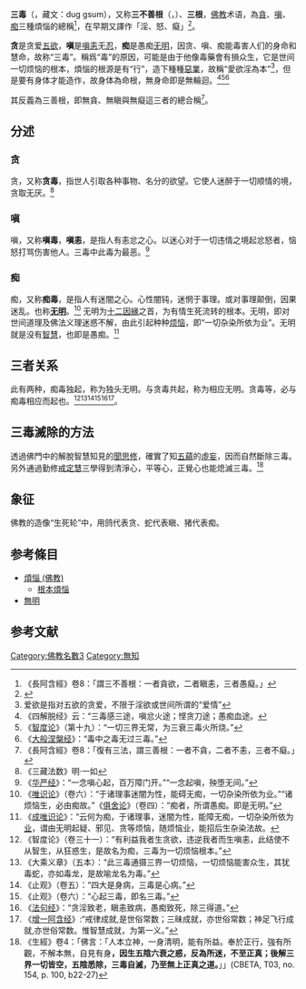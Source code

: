 {{佛教}}

'''三毒'''（{{lang-sa|{{IAST|triviṣa}}}}，藏文：dug gsum），又称'''三不善根'''（{{lang-sa|akuśala-mūla}}，{{lang-pi|akusala-mūla}}）、'''三根'''，[[佛教|佛教]]术语，為[[貪_(佛教)|貪]]、[[瞋_(佛教)|嗔]]、[[癡_(佛教)|痴]]三種煩惱的總稱<ref>《長阿含經》卷8：「謂三不善根：一者貪欲，二者瞋恚，三者愚癡。」</ref>，在早期又譯作「淫、怒、癡」<ref>{{cite journal|author1=萬金川|title=文本對勘與漢譯佛典的語言研究-以《維摩經》為例|journal=正觀|date=2014|page=5-59|url=http://readopac1.ncl.edu.tw/nclJournal/search/detail.jsp?sysId=0006774337&dtdId=000040&search_type=detail&la=ch|quote=六朝以降早期的佛經寫本裡的「淫」字，在入宋之後的刻本裡，幾乎都一律改作了「婬」字。其實在石室遺書六世紀以下的寫卷裡，這種情況業已大量出現。以《普曜經》與《正法華經》相當頻出的「婬怒癡」一語為例，便是如此。然而，以支謙所譯《維摩經》為例，針對經文中所云「於非常身，不以泥洹，常現不婬」，我們通過一件書於四世紀末的石室遺書裡的支謙譯《[[維摩經|維摩經]]》寫卷的對勘，卻可以發現該一寫卷乃作「於非常身，不以泥洹，常現不淫」。……就竺法護所譯《正法華經》而言，什譯《妙法蓮華經》則分別作「婬欲、瞋恚、愚癡」，而辛嶋《正法華經詞典·婬怒癡》給予「婬、婬欲」的對勘梵語乃是“raga=delight”，但是在古典漢語裡，其實只有「淫」字可兼有「貪欲」之義，而「婬」字則並無此一義項。……此處（《維摩經》）的梵文原語作“viraga”(Tib: hdod chags dav bral ba, 即「離貪、離欲」之義)，而該一梵語的構詞前綴則是具有否定意味的“vi-”，因此支謙便以「不」來對譯它，至於其後接的“raga”一詞，在佛教語境裡，就是指「三毒」之一的「貪」，亦即寫卷的「淫」或刻本的「婬」|access-date=2018-01-10|archive-date=2018-01-10|archive-url=https://web.archive.org/web/20180110181650/http://readopac1.ncl.edu.tw/nclJournal/search/detail.jsp?sysId=0006774337&dtdId=000040&search_type=detail&la=ch|dead-url=no}}</ref>。

'''贪'''是贪爱[[五欲|五欲]]，'''嗔'''是[[嗔恚|嗔恚]]无[[忍_(佛教)|忍]]，'''痴'''是愚痴[[无明|无明]]，因贪、嗔、痴能毒害人们的身命和慧命，故称“三毒”。稱爲“毒”的原因，可能是由于他像毒藥會有損众生，它是世间一切烦恼的根本，煩惱的根源是有“行”，造下種種[[惡業|惡業]]，故稱“愛欲淫為本”<ref>爱欲是指对五欲的贪爱，不限于淫欲或世间所谓的“爱情”</ref>，但是要有身体才能造作，故身体為命根，無身命即是無輪迴。<ref>《四解脱经》云：“三毒感三途，嗔忿火途；悭贪刀途；愚痴血途。</ref><ref>《[[智度论|智度论]]》（第十九）：“一切三界无常，为三衰三毒火所烧。”</ref><ref>《[[大般涅槃經_(大乘)|大般涅槃经]]》：“毒中之毒无过三毒。”</ref>

其反義為三善根，即無貪、無瞋與無癡這三者的總合稱<ref>《長阿含經》卷8：「復有三法，謂三善根：一者不貪，二者不恚，三者不癡。」</ref>。

== 分述 ==
===贪===
{{main|貪 (佛教)}}
贪，又称'''贪毒'''，指世人引取各种事物、名分的欲望。它使人迷醉于一切顺情的境，贪取无厌。<ref>《三藏法数》明·一如</ref>

=== 嗔 ===
{{main|瞋 (佛教)}}
嗔，又称'''嗔毒'''，'''嗔恚'''，是指人有恚忿之心。以迷心对于一切违情之境起忿怒者，恼怒打骂伤害他人。三毒中此毒为最恶。<ref>《[[华严经|华严经]]》：“一念嗔心起，百万障门开。”“一念起嗔，殃堕无间。”</ref>

=== 痴 ===
{{main|癡 (佛教)}}
痴，又称'''痴毒'''，是指人有迷闇之心。心性闇钝，迷惘于事理。或对事理颠倒，因果迷乱。也称'''[[无明|无明]]'''。<ref>《[[唯识论|唯识论]]》（卷六）：“于诸理事迷闇为性，能碍无痴，一切杂染所依为业。”“诸烦恼生，必由痴故。”《[[俱舍论|俱舍论]]》（卷四）：“痴者，所谓愚痴。即是无明。”</ref> 无明为[[十二因緣|十二因緣]]之首，为有情生死流转的根本。无明，即对世间道理及佛法义理迷惑不解，由此引起种种[[烦恼|烦恼]]，即“一切杂染所依为业”。无明就是没有[[般若|智慧]]，也即是愚痴。<ref>《[[成唯识论|成唯识论]]》：“云何为痴，于诸理事，迷闇为性，能障无痴，一切杂染所依为[[业|业]]，谓由无明起疑、邪见、贪等烦恼，随烦恼业，能招后生杂染法故。</ref>

== 三者关系 ==
此有两种，痴毒独起，称为独头无明。与贪毒共起，称为相应无明。贪毒等，必与痴毒相应而起也。<ref>《智度论》（卷三十一）：“有利益我者生贪欲，违逆我者而生嗔恚，此结使不从智生，从狂惑生，是故名为痴，三毒为一切烦恼根本。”</ref><ref>《大乘义章》（五本）：“此三毒通摄三界一切烦恼，一切烦恼能害众生，其犹毒蛇，亦如毒龙，是故喻龙名为毒。”</ref><ref>《止观》（卷五）：“四大是身病，三毒是心病。”</ref><ref>《止观》（卷六）：“心起三毒，即名三毒。”</ref><ref>《[[法句经|法句经]]》：“贪淫致老，瞋恚致病，愚痴致死，除三得道。”</ref><ref>《[[增一阿含经|增一阿含经]]》:“戒律成就,是世俗常数；三昧成就，亦世俗常数；神足飞行成就,亦世俗常数。惟智慧成就，为第一义。”</ref>。

==三毒滅除的方法==
透過佛門中的解脫智慧知見的[[聞思修|聞思修]]，確實了知[[五蘊|五蘊]]的[[空性|虛妄]]，因而自然斷除三毒。另外通過勤修[[戒定慧|戒定慧]]三學得到清淨心，平等心，正覺心也能熄滅三毒。<ref>《生經》卷4：「佛言：「人本立神，一身清明，能有所益。奉於正行，強有所觀，不解本無，自見有身'''，因生五陰六衰之惑，反為所迷，不至正真；後解三界一切皆空，五陰悉除，三毒自滅，乃至無上正真之道。'''」」(CBETA, T03, no. 154, p. 100, b22-27) </ref>

==象征==
{{main|有轮}}
佛教的造像“生死轮”中，用鸽代表贪、蛇代表瞋、猪代表痴。

== 参考條目 ==
* [[煩惱_(佛教)|煩惱 (佛教)]]
** [[根本煩惱|根本煩惱]]
* [[無明|無明]]

== 参考文献 ==
<div class="references-small">
<references />
</div>

[[Category:佛教名數3|Category:佛教名數3]]
[[Category:無知|Category:無知]]